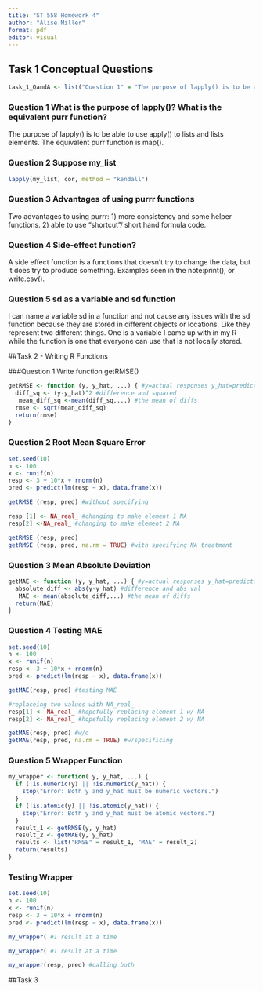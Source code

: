 ```yaml
---
title: "ST 558 Homework 4"
author: "Alise Miller"
format: pdf
editor: visual
---
```


## Task 1 Conceptual Questions

```r
task_1_QandA <- list("Question 1" = "The purpose of lapply() is to be able to use apply() to lists and lists elements. The equivalent purr function is map().", "Question 2" = "lapply(my_list, cor, method = "kendall")","Question 3" = "Two advantages to using purrr: 1) more consistency and some helper functions. 2) able to use "shortcut"/ short hand formula code." ,"Question 4", "A side effect function is a functions that doesn't try to change the data, but it does try to produce something. Examples seen in the note:print(), or write.csv().", "Question 5" = "I can name a variable sd in a function and not cause any issues with the sd function because they are stored in different objects or locations. Like they represent two different things. One is a variable I came up with in my R while the function is one that everyone can use that is not locally stored." )
```


### Question 1 What is the purpose of lapply()? What is the equivalent purr function?

The purpose of lapply() is to be able to use apply() to lists and lists elements. The equivalent purr function is map().

### Question 2 Suppose my_list

```r
lapply(my_list, cor, method = "kendall")

```

### Question 3 Advantages of using purrr functions

Two advantages to using purrr: 1) more consistency and some helper functions. 2) able to use "shortcut"/ short hand formula code.

### Question 4 Side-effect function?

A side effect function is a functions that doesn't try to change the data, but it does try to produce something. Examples seen in the note:print(), or write.csv().

### Question 5 sd as a variable and sd function

I can name a variable sd in a function and not cause any issues with the sd function because they are stored in different objects or locations. Like they represent two different things. One is a variable I came up with in my R while the function is one that everyone can use that is not locally stored.

##Task 2 - Writing R Functions

###Question 1 Write function getRMSE()
```r
getRMSE <- function (y, y_hat, ...) { #y=actual responses y_hat=predictions
  diff_sq <- (y-y_hat)^2 #difference and squared
   mean_diff_sq <-mean(diff_sq,...) #the mean of diffs
  rmse <- sqrt(mean_diff_sq)
  return(rmse)
}
```

### Question 2 Root Mean Square Error 
```r
set.seed(10)
n <- 100
x <- runif(n)
resp <- 3 + 10*x + rnorm(n)
pred <- predict(lm(resp ~ x), data.frame(x))
```

```r
getRMSE (resp, pred) #without specifying

```

```r
resp [1] <- NA_real_ #changing to make element 1 NA
resp[2] <-NA_real_ #changing to make element 2 NA 
```

```r
getRMSE (resp, pred)
getRMSE (resp, pred, na.rm = TRUE) #with specifying NA treatment

```

### Question 3 Mean Absolute Deviation
```r
getMAE <- function (y, y_hat, ...) { #y=actual responses y_hat=predictions "..." used to add more rules later
  absolute_diff <- abs(y-y_hat) #difference and abs val
   MAE <- mean(absolute_diff,...) #the mean of diffs
  return(MAE)
}
```

### Question 4 Testing MAE
```r
set.seed(10)
n <- 100
x <- runif(n)
resp <- 3 + 10*x + rnorm(n)
pred <- predict(lm(resp ~ x), data.frame(x))
```

```r
getMAE(resp, pred) #testing MAE 
```

```r
#replaceing two values with NA_real_
resp[1] <- NA_real_ #hopefully replacing element 1 w/ NA
resp[2] <- NA_real_ #hopefully replacing element 2 w/ NA
```

```r
getMAE(resp, pred) #w/o 
getMAE(resp, pred, na.rm = TRUE) #w/specificing
```

### Question 5 Wrapper Function

```r
my_wrapper <- function( y, y_hat, ...) {
  if (!is.numeric(y) || !is.numeric(y_hat)) {
    stop("Error: Both y and y_hat must be numeric vectors.")
  }
  if (!is.atomic(y) || !is.atomic(y_hat)) {
    stop("Error: Both y and y_hat must be atomic vectors.")
  }
  result_1 <- getRMSE(y, y_hat)
  result_2 <- getMAE(y, y_hat)
  results <- list("RMSE" = result_1, "MAE" = result_2)
  return(results)
}
```

### Testing Wrapper
```r
set.seed(10)
n <- 100
x <- runif(n)
resp <- 3 + 10*x + rnorm(n)
pred <- predict(lm(resp ~ x), data.frame(x))
```

```r
my_wrapper( #1 result at a time
```

```r
my_wrapper( #1 result at a time
```

```r
my_wrapper(resp, pred) #calling both
```


##Task 3
